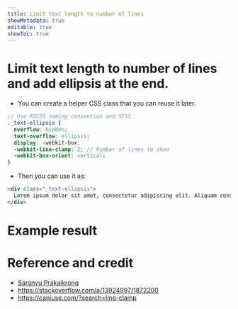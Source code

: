 ```yaml
---
title: Limit text length to number of lines
showMetadata: true
editable: true
showToc: true
---
```


# Limit text length to number of lines and add ellipsis at the end.

- You can create a helper CSS class that you can reuse it later.

```scss
// Use RSCSS naming convention and SCSS
._text-ellipsis {
  overflow: hidden;
  text-overflow: ellipsis;
  display: -webkit-box;
  -webkit-line-clamp: 2; // Number of lines to show
  -webkit-box-orient: vertical;
}
```

- Then you can use it as:

```html
<div class="_text-ellipsis">
  Lorem ipsum dolor sit amet, consectetur adipiscing elit. Aliquam consectetur venenatis blandit. Praesent vehicula, libero non pretium vulputate, lacus arcu facilisis lectus, sed feugiat tellus nulla eu dolor. Nulla porta bibendum lectus quis euismod. Aliquam volutpat ultricies porttitor. Cras risus nisi, accumsan vel cursus ut, sollicitudin vitae dolor. Fusce scelerisque eleifend lectus in bibendum. Suspendisse lacinia egestas felis a volutpat.
</div>
```

# Example result

<LimitTextToNumberOfLines />

# Reference and credit
- [Saranyu Prakaikrong](https://www.facebook.com/you.saranyu)
- https://stackoverflow.com/a/13924997/1872200
- https://caniuse.com/?search=line-clamp
